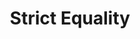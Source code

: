 ---
id: "js_mc_medium_004"
questionType: "MULTIPLE_CHOICE"
title: "Strict Equality"
description: "What does the '===' operator check in JavaScript?"
difficulty: "MEDIUM"
category: "JavaScript"
options:
  - "Only value"
  - "Only type"
  - "Value and type"
  - "Reference"
correctAnswer: 2
---